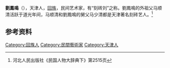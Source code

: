 {{otheruse|劉鳳鳴}}
'''劉鳳鳴'''（{{bd|1890年||1979年|11月15日}}），天津人，[[回族|回族]]，民间艺术家，有“刻砖刘”之称。劉鳳鳴的外祖父马顺清活跃于道光年间，马顺清和劉鳳鳴的舅父马少清都是天津著名刻砖艺人。<ref>河北人民出版社《民国人物大辞典下》第2515页</ref>

==参考资料==
{{reflist}}

{{china-bio-stub}}
{{DEFAULTSORT:liu fengming}}
[[Category:回族人|Category:回族人]]
[[Category:民間藝術家|Category:民間藝術家]]
[[Category:天津人|Category:天津人]]